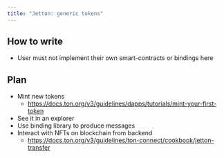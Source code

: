 ```yaml
---
title: "Jetton: generic tokens"
---
```


## How to write

- User must not implement their own smart-contracts or bindings here

## Plan

- Mint new tokens
    - https://docs.ton.org/v3/guidelines/dapps/tutorials/mint-your-first-token
- See it in an explorer
- Use binding library to produce messages
- Interact with NFTs on blockchain from backend
    - https://docs.ton.org/v3/guidelines/ton-connect/cookbook/jetton-transfer
